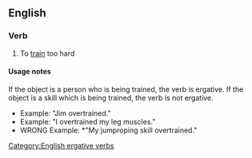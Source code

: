 ==English==

===Verb===
{{en-verb}}

# To [[train]] too hard

====Usage notes====
If the object is a person who is being trained, the verb is ergative.  If the object is a skill which is being trained, the verb is not ergative.
*Example: "Jim overtrained."
*Example: "I overtrained my leg muscles."
*WRONG Example: *"My jumproping skill overtrained."

[[Category:English ergative verbs]]